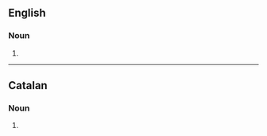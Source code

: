 ==English==

===Noun===
{{head|en|noun plural form}}

# {{plural of|granger|lang=en}}

----

==Catalan==

===Noun===
{{head|ca|noun form}}

# {{plural of|granger|lang=ca}}